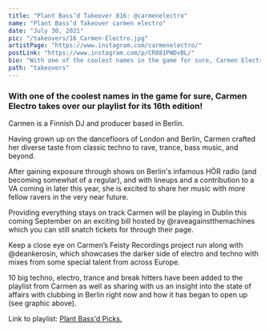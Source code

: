 ```yaml
---
title: "Plant Bass’d Takeover 016: @carmenelectro"
name: "Plant Bass’d Takeover carmen electro"
date: "July 30, 2021"
pic: "/takeovers/16_Carmen-Electro.jpg"
artistPage: "https://www.instagram.com/carmenelectro/"
postLink: "https://www.instagram.com/p/CR881PWDvBL/"
bio: "With one of the coolest names in the game for sure, Carmen Electro takes over our playlist for its 16th edition!"
path: "takeovers"
---
```


### With one of the coolest names in the game for sure, Carmen Electro takes over our playlist for its 16th edition!

Carmen is a Finnish DJ and producer based in Berlin.

Having grown up on the dancefloors of London and Berlin, Carmen crafted her diverse taste from classic techno to rave, trance, bass music, and beyond.

After gaining exposure through shows on Berlin's infamous HÖR radio (and becoming somewhat of a regular), and with lineups and a contribution to a VA coming in later this year, she is excited to share her music with more fellow ravers in the very near future.

Providing everything stays on track Carmen will be playing in Dublin this coming September on an exciting bill hosted by @raveagainstthemachines which you can still snatch tickets for through their page.

Keep a close eye on Carmen’s Feisty Recordings project run along with @deankerosin, which showcases the darker side of electro and techno with mixes from some special talent from across Europe.

10 big techno, electro, trance and break hitters have been added to the playlist from Carmen as well as sharing with us an insight into the state of affairs with clubbing in Berlin right now and how it has began to open up (see graphic above).

Link to playlist: <a role="button" class="btn btn-dark" href="https://open.spotify.com/playlist/5skAgzUfGmZLwrOPNLnGVf">Plant Bass'd Picks.</a>

